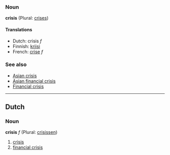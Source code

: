 === Noun ===
'''crisis''' (Plural: [[crises]])

====Translations====
*Dutch: crisis ''f''
*Finnish: [[kriisi]]
*French: [[crise]] ''f''

===See also===
*[[Asian crisis]]
*[[Asian financial crisis]]
*[[Financial crisis]]

----
==Dutch==
===Noun===
'''crisis''' ''f'' (Plural: [[crisissen]])

# [[crisis]]
# [[financial crisis]]